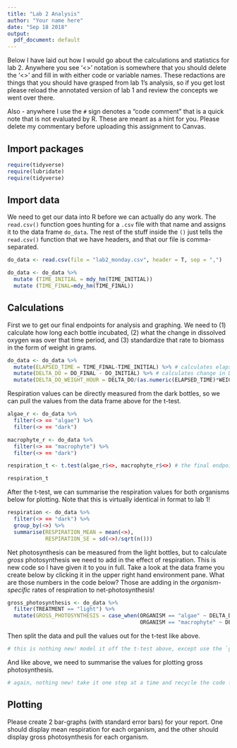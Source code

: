 ```yaml
---
title: "Lab 2 Analysis"
author: "Your name here"
date: "Sep 18 2018"
output:
  pdf_document: default
---
```


Below I have laid out how I would go about the calculations and statistics for lab 2. Anywhere you see '<>' notation is somewhere that you should delete the '<>' and fill in with either code or variable names. These redactions are things that you should have grasped from lab 1's analysis, so if you get lost please reload the annotated version of lab 1 and review the concepts we went over there. 

Also - anywhere I use the `#` sign denotes a "code comment" that is a quick note that is not evaluated by R. These are meant as a hint for you. Please delete my commentary before uploading this assignment to Canvas.


## Import packages


```r
require(tidyverse)
require(lubridate)
require(tidyverse)
```


## Import data

We need to get our data into R before we can actually do any work. The `read.csv()` function goes hunting for a `.csv` file with that name and assigns it to the data frame `do_data`. The rest of the stuff inside the `()` just tells the `read.csv()` function that we have headers, and that our file is comma-separated. 

```r
do_data <- read.csv(file = "lab2_monday.csv", header = T, sep = ",")

```

```r
do_data <- do_data %>%
  mutate (TIME_INITIAL = mdy_hm(TIME_INITIAL))
  mutate (TIME_FINAL=mdy_hm(TIME_FINAL))
```

## Calculations

First we to get our final endpoints for analysis and graphing. We need to (1) calculate how long each bottle incubated, (2) what the change in dissolved oxygen was over that time period, and (3) standardize that rate to biomass in the form of weight in grams.

```r
do_data <- do_data %>%
  mutate(ELAPSED_TIME = TIME_FINAL-TIME_INITIAL) %>% # calculates elapsed time in hours
  mutate(DELTA_DO = DO_FINAL - DO_INITIAL) %>% # calculates change in DO
  mutate(DELTA_DO_WEIGHT_HOUR = DELTA_DO/(as.numeric(ELAPSED_TIME)*WEIGHT)) # standardizes DELTA_DO to elapsed time and biomass
```


Respiration values can be directly measured from the dark bottles, so we can pull the values from the data frame above for the t-test.

```r
algae_r <- do_data %>%
  filter(<> == "algae") %>%
  filter(<> == "dark")

macrophyte_r <- do_data %>%
  filter(<> == "macrophyte") %>%
  filter(<> == "dark")

respiration_t <- t.test(algae_r$<>, macrophyte_r$<>) # the final endpoint columns should go in the `<>` here

respiration_t
```

After the t-test, we can summarise the respiration values for both organisms below for plotting. Note that this is virtually identical in format to lab 1!

```r
respiration <- do_data %>%
  filter(<> == "dark") %>%
  group_by(<>) %>%
  summarise(RESPIRATION_MEAN = mean(<>),
            RESPIRATION_SE = sd(<>)/sqrt(n()))
```

Net photosynthesis can be measured from the light bottles, but to calculate *gross* photosynthesis we need to add in the effect of respiration. This is new code so I have given it to you in full. Take a look at the data frame you create below by clicking it in the upper right hand environment pane. What are those numbers in the code below? Those are adding in the *organism-specific* rates of respiration to net-photosynthesis!

```r
gross_photosynthesis <- do_data %>%
  filter(TREATMENT == "light") %>%
  mutate(GROSS_PHOTOSYNTHESIS = case_when(ORGANISM == "algae" ~ DELTA_DO_WEIGHT_HOUR + 1.253,
                                          ORGANISM == "macrophyte" ~ DELTA_DO_WEIGHT_HOUR + 1.305))
```


Then split the data and pull the values out for the t-test like above.

```r
# this is nothing new! model it off the t-test above, except use the `gross-photosynthesis` data-frame, and change the name of the endpoint.
```

And like above, we need to summarise the values for plotting gross photosynthesis.

```r
# again, nothing new! take it one step at a time and recycle the code from above
```


## Plotting

Please create 2 bar-graphs (with standard error bars) for your report. One should display mean respiration for each organism, and the other should display gross photosynthesis for each organism. 